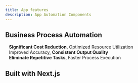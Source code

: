 ```yaml
---
title: App features
description: App Automation Components
---
```


## Business Process Automation
&nbsp;&nbsp;&nbsp;**Significant Cost Reduction**, Optimized Resource Utilization\
&nbsp;&nbsp;&nbsp;Improved Accuracy, **Consistent Output Quality**\
&nbsp;&nbsp;&nbsp;**Eliminate Repetitive Tasks**, Faster Process Execution

## Built with Next.js

<Cards>
  <Card title="Infographic" href="https://cdas-infographic.vercel.app" />
  <Card title="Brief PPT Presentation" href="https://youtu.be/BuDDzFjGxbk" />
</Cards>

